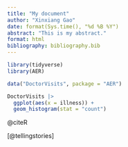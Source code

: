 ```yaml
---
title: "My document"
author: "Xinxiang Gao"
date: format(Sys.time(), "%d %B %Y")
abstract: "This is my abstract."
format: html
bibliography: bibliography.bib
---
```


```r
library(tidyverse)
library(AER)

data("DoctorVisits", package = "AER")

DoctorVisits |>
  ggplot(aes(x = illness)) +
  geom_histogram(stat = "count")
```

@citeR

[@tellingstories]